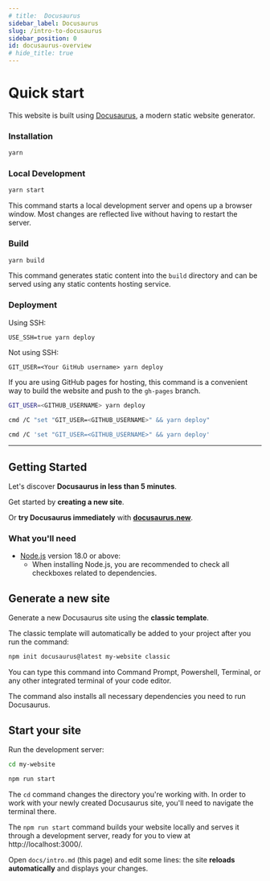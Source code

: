 ```yaml
---
# title:  Docusaurus
sidebar_label: Docusaurus
slug: /intro-to-docusaurus
sidebar_position: 0
id: docusaurus-overview
# hide_title: true
---
```





# Quick start

This website is built using [Docusaurus](https://docusaurus.io/), a modern static website generator.

### Installation

```bash npm2yarn
yarn
```

### Local Development

```bash npm2yarn
yarn start
```

This command starts a local development server and opens up a browser window. Most changes are reflected live without having to restart the server.

### Build

```bash npm2yarn
yarn build
```

This command generates static content into the `build` directory and can be served using any static contents hosting service.

### Deployment

Using SSH:

```
USE_SSH=true yarn deploy
```

Not using SSH:

```
GIT_USER=<Your GitHub username> yarn deploy
```

If you are using GitHub pages for hosting, this command is a convenient way to build the website and push to the `gh-pages` branch.

<Tabs>
  <TabItem value="bash" label="Bash" default>

  ```bash
  GIT_USER=<GITHUB_USERNAME> yarn deploy
  ```


  </TabItem>
  <TabItem value="win" label="Windows">

  ```bash
  cmd /C "set "GIT_USER=<GITHUB_USERNAME>" && yarn deploy"
  ```


  </TabItem>
  <TabItem value="pwsh" label="Powershell">

  ```bash
  cmd /C 'set "GIT_USER=<GITHUB_USERNAME>" && yarn deploy'
  ```

  </TabItem>
</Tabs>

***

## Getting Started


Let's discover **Docusaurus in less than 5 minutes**.

Get started by **creating a new site**.

Or **try Docusaurus immediately** with **[docusaurus.new](https://docusaurus.new)**.

### What you'll need

- [Node.js](https://nodejs.org/en/download/) version 18.0 or above:
  - When installing Node.js, you are recommended to check all checkboxes related to dependencies.

## Generate a new site

Generate a new Docusaurus site using the **classic template**.

The classic template will automatically be added to your project after you run the command:

```bash npm2yarn
npm init docusaurus@latest my-website classic
```

You can type this command into Command Prompt, Powershell, Terminal, or any other integrated terminal of your code editor.

The command also installs all necessary dependencies you need to run Docusaurus.

## Start your site

Run the development server:

```bash
cd my-website
```

```bash npm2yarn
npm run start
```


The `cd` command changes the directory you're working with. In order to work with your newly created Docusaurus site, you'll need to navigate the terminal there.

The `npm run start` command builds your website locally and serves it through a development server, ready for you to view at http://localhost:3000/.

Open `docs/intro.md` (this page) and edit some lines: the site **reloads automatically** and displays your changes.
